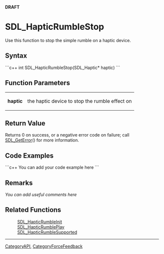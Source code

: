 <!-- pragma section-numbers off -->
<!-- pragma camelcase off -->
'''DRAFT'''

= SDL_HapticRumbleStop =
Use this function to stop the simple rumble on a haptic device.


== Syntax ==
```c++
int SDL_HapticRumbleStop(SDL_Haptic* haptic)
```

== Function Parameters ==
{|
|'''haptic'''
|the haptic device to stop the rumble effect on
|}

== Return Value ==
Returns 0 on success, or a negative error code on failure; call [[SDL_GetError]]() for more information.

== Code Examples ==
```c++
You can add your code example here
```

== Remarks ==
''You can add useful comments here''

== Related Functions ==
:[[SDL_HapticRumbleInit]]
:[[SDL_HapticRumblePlay]]
:[[SDL_HapticRumbleSupported]]

----
[[CategoryAPI]], [[CategoryForceFeedback]]
